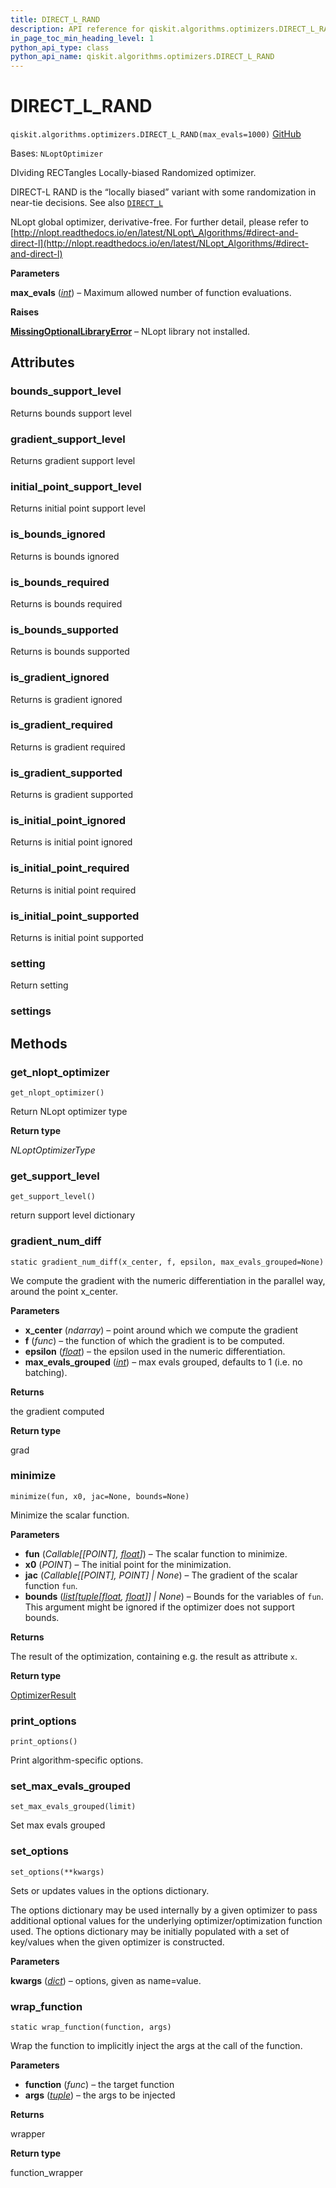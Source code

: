 ```yaml
---
title: DIRECT_L_RAND
description: API reference for qiskit.algorithms.optimizers.DIRECT_L_RAND
in_page_toc_min_heading_level: 1
python_api_type: class
python_api_name: qiskit.algorithms.optimizers.DIRECT_L_RAND
---
```


<span id="direct-l-rand" />

# DIRECT\_L\_RAND

<span id="qiskit.algorithms.optimizers.DIRECT_L_RAND" />

`qiskit.algorithms.optimizers.DIRECT_L_RAND(max_evals=1000)` [GitHub](https://github.com/qiskit/qiskit/tree/stable/0.45/qiskit/algorithms/optimizers/nlopts/direct_l_rand.py "view source code")

Bases: `NLoptOptimizer`

DIviding RECTangles Locally-biased Randomized optimizer.

DIRECT-L RAND is the “locally biased” variant with some randomization in near-tie decisions. See also [`DIRECT_L`](qiskit.algorithms.optimizers.DIRECT_L "qiskit.algorithms.optimizers.DIRECT_L")

NLopt global optimizer, derivative-free. For further detail, please refer to [http://nlopt.readthedocs.io/en/latest/NLopt\_Algorithms/#direct-and-direct-l](http://nlopt.readthedocs.io/en/latest/NLopt_Algorithms/#direct-and-direct-l)

**Parameters**

**max\_evals** ([*int*](https://docs.python.org/3/library/functions.html#int "(in Python v3.12)")) – Maximum allowed number of function evaluations.

**Raises**

[**MissingOptionalLibraryError**](exceptions#qiskit.exceptions.MissingOptionalLibraryError "qiskit.exceptions.MissingOptionalLibraryError") – NLopt library not installed.

## Attributes

<span id="qiskit.algorithms.optimizers.DIRECT_L_RAND.bounds_support_level" />

### bounds\_support\_level

Returns bounds support level

<span id="qiskit.algorithms.optimizers.DIRECT_L_RAND.gradient_support_level" />

### gradient\_support\_level

Returns gradient support level

<span id="qiskit.algorithms.optimizers.DIRECT_L_RAND.initial_point_support_level" />

### initial\_point\_support\_level

Returns initial point support level

<span id="qiskit.algorithms.optimizers.DIRECT_L_RAND.is_bounds_ignored" />

### is\_bounds\_ignored

Returns is bounds ignored

<span id="qiskit.algorithms.optimizers.DIRECT_L_RAND.is_bounds_required" />

### is\_bounds\_required

Returns is bounds required

<span id="qiskit.algorithms.optimizers.DIRECT_L_RAND.is_bounds_supported" />

### is\_bounds\_supported

Returns is bounds supported

<span id="qiskit.algorithms.optimizers.DIRECT_L_RAND.is_gradient_ignored" />

### is\_gradient\_ignored

Returns is gradient ignored

<span id="qiskit.algorithms.optimizers.DIRECT_L_RAND.is_gradient_required" />

### is\_gradient\_required

Returns is gradient required

<span id="qiskit.algorithms.optimizers.DIRECT_L_RAND.is_gradient_supported" />

### is\_gradient\_supported

Returns is gradient supported

<span id="qiskit.algorithms.optimizers.DIRECT_L_RAND.is_initial_point_ignored" />

### is\_initial\_point\_ignored

Returns is initial point ignored

<span id="qiskit.algorithms.optimizers.DIRECT_L_RAND.is_initial_point_required" />

### is\_initial\_point\_required

Returns is initial point required

<span id="qiskit.algorithms.optimizers.DIRECT_L_RAND.is_initial_point_supported" />

### is\_initial\_point\_supported

Returns is initial point supported

<span id="qiskit.algorithms.optimizers.DIRECT_L_RAND.setting" />

### setting

Return setting

<span id="qiskit.algorithms.optimizers.DIRECT_L_RAND.settings" />

### settings

## Methods

### get\_nlopt\_optimizer

<span id="qiskit.algorithms.optimizers.DIRECT_L_RAND.get_nlopt_optimizer" />

`get_nlopt_optimizer()`

Return NLopt optimizer type

**Return type**

*NLoptOptimizerType*

### get\_support\_level

<span id="qiskit.algorithms.optimizers.DIRECT_L_RAND.get_support_level" />

`get_support_level()`

return support level dictionary

### gradient\_num\_diff

<span id="qiskit.algorithms.optimizers.DIRECT_L_RAND.gradient_num_diff" />

`static gradient_num_diff(x_center, f, epsilon, max_evals_grouped=None)`

We compute the gradient with the numeric differentiation in the parallel way, around the point x\_center.

**Parameters**

*   **x\_center** (*ndarray*) – point around which we compute the gradient
*   **f** (*func*) – the function of which the gradient is to be computed.
*   **epsilon** ([*float*](https://docs.python.org/3/library/functions.html#float "(in Python v3.12)")) – the epsilon used in the numeric differentiation.
*   **max\_evals\_grouped** ([*int*](https://docs.python.org/3/library/functions.html#int "(in Python v3.12)")) – max evals grouped, defaults to 1 (i.e. no batching).

**Returns**

the gradient computed

**Return type**

grad

### minimize

<span id="qiskit.algorithms.optimizers.DIRECT_L_RAND.minimize" />

`minimize(fun, x0, jac=None, bounds=None)`

Minimize the scalar function.

**Parameters**

*   **fun** (*Callable\[\[POINT],* [*float*](https://docs.python.org/3/library/functions.html#float "(in Python v3.12)")*]*) – The scalar function to minimize.
*   **x0** (*POINT*) – The initial point for the minimization.
*   **jac** (*Callable\[\[POINT], POINT] | None*) – The gradient of the scalar function `fun`.
*   **bounds** ([*list*](https://docs.python.org/3/library/stdtypes.html#list "(in Python v3.12)")*\[*[*tuple*](https://docs.python.org/3/library/stdtypes.html#tuple "(in Python v3.12)")*\[*[*float*](https://docs.python.org/3/library/functions.html#float "(in Python v3.12)")*,* [*float*](https://docs.python.org/3/library/functions.html#float "(in Python v3.12)")*]] | None*) – Bounds for the variables of `fun`. This argument might be ignored if the optimizer does not support bounds.

**Returns**

The result of the optimization, containing e.g. the result as attribute `x`.

**Return type**

[OptimizerResult](qiskit.algorithms.optimizers.OptimizerResult "qiskit.algorithms.optimizers.OptimizerResult")

### print\_options

<span id="qiskit.algorithms.optimizers.DIRECT_L_RAND.print_options" />

`print_options()`

Print algorithm-specific options.

### set\_max\_evals\_grouped

<span id="qiskit.algorithms.optimizers.DIRECT_L_RAND.set_max_evals_grouped" />

`set_max_evals_grouped(limit)`

Set max evals grouped

### set\_options

<span id="qiskit.algorithms.optimizers.DIRECT_L_RAND.set_options" />

`set_options(**kwargs)`

Sets or updates values in the options dictionary.

The options dictionary may be used internally by a given optimizer to pass additional optional values for the underlying optimizer/optimization function used. The options dictionary may be initially populated with a set of key/values when the given optimizer is constructed.

**Parameters**

**kwargs** ([*dict*](https://docs.python.org/3/library/stdtypes.html#dict "(in Python v3.12)")) – options, given as name=value.

### wrap\_function

<span id="qiskit.algorithms.optimizers.DIRECT_L_RAND.wrap_function" />

`static wrap_function(function, args)`

Wrap the function to implicitly inject the args at the call of the function.

**Parameters**

*   **function** (*func*) – the target function
*   **args** ([*tuple*](https://docs.python.org/3/library/stdtypes.html#tuple "(in Python v3.12)")) – the args to be injected

**Returns**

wrapper

**Return type**

function\_wrapper

